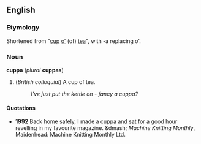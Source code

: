 ==English==
===Etymology===
Shortened from "[[cup]] [[o']] (of) [[tea]]", with -a replacing o'.

===Noun===
'''cuppa''' (''plural'' '''cuppas''')

#(''British colloquial'') A cup of tea.
#:''I've just put the kettle on - fancy a cuppa?''

====Quotations====
*'''1992''' Back home safely, I made a cuppa and sat for a good hour revelling in my favourite magazine. &dmash; ''Machine Knitting Monthly'', Maidenhead: Machine Knitting Monthly Ltd.
